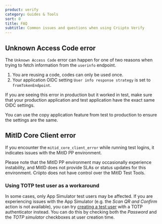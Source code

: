 ```yaml
---
product: verify
category: Guides & Tools
sort: 0
title: FAQ
subtitle: Common issues and questions when using Criipto Verify
---
```


## Unknown Access Code error

The `Unknown Access Code` error can happen for one of two reasons when trying to fetch information from the `userinfo` endpoint.

1. You are reusing a code, codes can only be used once.
2. Your application OIDC setting `User info response strategy` is set to `fromTokenEndpoint`.

If you are seeing this error in production but it worked in test, make sure that your production application and test application have the exact same OIDC settings.

You can use the copy application feature from test to production to ensure the settings are the same.

## MitID Core Client error

If you encounter the `mitid_core_client_error` while running test logins, it indicates issues with the MitID PP environment. 

Please note that the MitID PP environment may occasionally experience instability, and MitID does not provide SLAs or status updates for this environment. Criipto does not have control over the MitID Test Tools.

### Using TOTP test user as a workaround

In some cases, only App Simulator test users may be affected. If you are experiencing issues with the App Simulator (e.g. the *Scan QR and Confirm* action is not available), you can try [creating a test user](/verify/e-ids/danish-mitid/#test-users) with a TOTP authenticator instead. You can do this by checking both the *Password* and the *TOTP simulator* checkboxes at user creation time. 